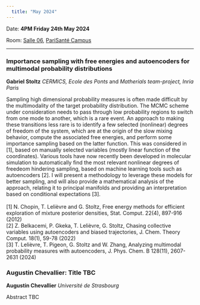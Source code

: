 ```yaml
---
  title: "May 2024"
---
```


Date: **4PM Friday 24th May 2024**

Room: [Salle 06](../psc_rooms.qmd), [PariSanté Campus](https://maps.app.goo.gl/cpFoxoZgbT6HCV6x9)

------------------------------------------------------------------------

### Importance sampling with free energies and autoencoders for multimodal probability distributions

**Gabriel Stoltz** *CERMICS, Ecole des Ponts* and *Matherials team-project, Inria Paris*

Sampling high dimensional probability measures is often made difficult by the multimodality of the target probability distribution. The MCMC scheme under consideration needs to pass through low probability regions to switch from one mode to another, which is a rare event. An approach to making these transitions less rare is to identify a few selected (nonlinear) degrees of freedom of the system, which are at the origin of the slow mixing behavior, compute the associated free energies, and perform some importance sampling based on the latter function. This was considered in \[1\], based on manually selected variables (mostly linear function of the coordinates). Various tools have now recently been developed in molecular simulation to automatically find the most relevant nonlinear degrees of freedeom hindering sampling, based on machine learning tools such as autoencoders \[2\]. I will present a methodology to leverage these models for better sampling, and will also provide a mathematical analysis of the approach, relating it to principal manifolds and providing an interpretation based on conditional expectations \[3\]. \
\
\[1\] N. Chopin, T. Lelièvre and G. Stoltz, Free energy methods for efficient exploration of mixture posterior densities, Stat. Comput. 22(4), 897-916 (2012) \
\[2\] Z. Belkacemi, P. Gkeka, T. Lelièvre, G. Stoltz, Chasing collective variables using autoencoders and biased trajectories, J. Chem. Theory Comput. 18(1), 59-78 (2022)\
\[3\] T. Lelièvre, T. Pigeon, G. Stoltz and W. Zhang, Analyzing multimodal probability measures with autoencoders, J. Phys. Chem. B 128(11), 2607-2631 (2024)

### **Augustin Chevallier:** Title TBC

**Augustin Chevallier** *Université de Strasbourg*

Abstract TBC

